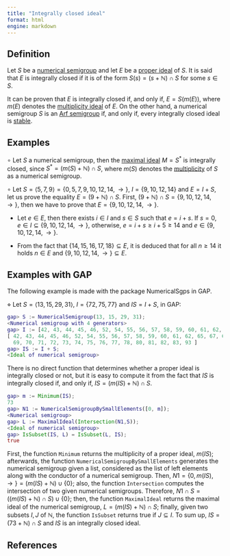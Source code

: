 ```yaml
---
title: "Integrally closed ideal"
format: html
engine: markdown
---
```


## Definition

Let $S$ be a [numerical semigroup](../Basic-concepts/Numerical-semigroup.qmd) and let $E$ be a [proper ideal](Proper-ideal.qmd) of $S$. It is said that $E$ is integrally closed if it is of the form $S(s) = (s + \mathbb{N}) \cap S$ for some $s \in S$.

It can be proven that $E$ is integrally closed if, and only if, $E = S(m(E))$, where $m(E)$ denotes the [multiplicity ideal](Multiplicity-ideal.qmd) of $E$. On the other hand, a numerical semigroup $S$ is an [Arf semigroup](../Families-NS/Arf-semigroup.qmd) if, and only if, every integrally closed ideal is [stable](Stable-ideal.qmd).

## Examples

$\circ$ Let $S$ a numerical semigroup, then the [maximal ideal](Maximal-ideal.qmd) $M = S^*$ is integrally closed, since $S^* = (m(S) + \mathbb{N}) \cap S$, where $m(S)$ denotes the [multiplicity](../Basic-concepts/Multiplicity.qmd) of $S$ as a numerical semigroup.

$\circ$ Let $S = \langle 5, 7, 9 \rangle = \{0, 5, 7, 9, 10, 12, 14, \rightarrow \}$, $I = \{9, 10, 12, 14\}$ and $E = I + S$, let us prove the equality $E = (9 + \mathbb{N}) \cap S$. First, $(9 + \mathbb{N}) \cap S = \{9, 10, 12, 14, \rightarrow\}$, then we have to prove that $E = \{9, 10, 12, 14, \rightarrow\}$.

-   Let $e \in E$, then there exists $i \in I$ and $s \in S$ such that $e = i + s$. If $s = 0$, $e \in I \subseteq \{9, 10, 12, 14, \rightarrow\}$, otherwise, $e = i + s \ge i + 5 \ge 14$ and $e \in \{9, 10, 12, 14, \rightarrow\}$.

-   From the fact that $\{14, 15, 16, 17, 18\} \subseteq E$, it is deduced that for all $n \ge 14$ it holds $n \in E$ and $\{9, 10, 12, 14, \rightarrow\} \subseteq E$.

## Examples with GAP

The following example is made with the package NumericalSgps in GAP.

$\diamond$ Let $S = \langle 13, 15, 29, 31 \rangle$, $I = \{72, 75, 77\}$ and $IS = I + S$, in GAP:

``` gap
gap> S := NumericalSemigroup(13, 15, 29, 31);
<Numerical semigroup with 4 generators>
gap> I := [42, 43, 44, 45, 46, 52, 54, 55, 56, 57, 58, 59, 60, 61, 62, 65, 67, 68, 69, 70, 71, 72, 73, 74, 75, 76, 77, 78, 80, 81, 82, 83, 93];
[ 42, 43, 44, 45, 46, 52, 54, 55, 56, 57, 58, 59, 60, 61, 62, 65, 67, 68,
  69, 70, 71, 72, 73, 74, 75, 76, 77, 78, 80, 81, 82, 83, 93 ]
gap> IS := I + S;
<Ideal of numerical semigroup>
```

There is no direct function that determines whether a proper ideal is integrally closed or not, but it is easy to compute it from the fact that $IS$ is integrally closed if, and only if, $IS = (m(IS) + \mathbb{N}) \cap S$.

``` gap
gap> m := Minimum(IS);
73
gap> N1 := NumericalSemigroupBySmallElements([0, m]);
<Numerical semigroup>
gap> L := MaximalIdeal(Intersection(N1,S));
<Ideal of numerical semigroup>
gap> IsSubset(IS, L) = IsSubset(L, IS);
true
```

First, the function `Minimum` returns the multiplicity of a proper ideal, $m(IS)$; afterwards, the function `NumericalSemigroupBySmallElements` generates the numerical semigroup given a list, considered as the list of left elements along with the conductor of a numerical semigroup. Then, $N1 = \{0, m(IS), \rightarrow\} = (m(IS) + \mathbb{N})\cup\{0\}$; also, the function `Intersection` computes the intersection of two given numerical semigroups. Therefore, $N1 \cap S = ((m(IS) + \mathbb{N}) \cap S) \cup \{0\}$; then, the function `MaximalIdeal` returns the maximal ideal of the numerical semigroup, $L = (m(IS) + \mathbb{N}) \cap S$; finally, given two subsets $I,J$ of $\mathbb{N}$, the function `IsSubset` returns true if $J \subseteq I$. To sum up, $IS = (73 + \mathbb{N}) \cap S$ and $IS$ is an integrally closed ideal.

## References
